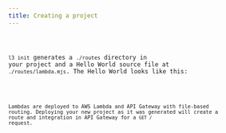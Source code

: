 ```yaml
---
title: Creating a project
---
```



<Code code="l3 init" lang="sh"/>

`l3 init` generates a `./routes` directory in your project and a Hello World source file at `./routes/lambda.mjs`. The Hello World looks like this:

<Code code="export function GET() {}" lang="jh" title="./routes/lambda.mjs"/>

Lambdas are deployed to AWS Lambda and API Gateway with file-based routing.
Deploying your new project as it was generated will create a route and integration in API Gateway for a `GET /` request.
